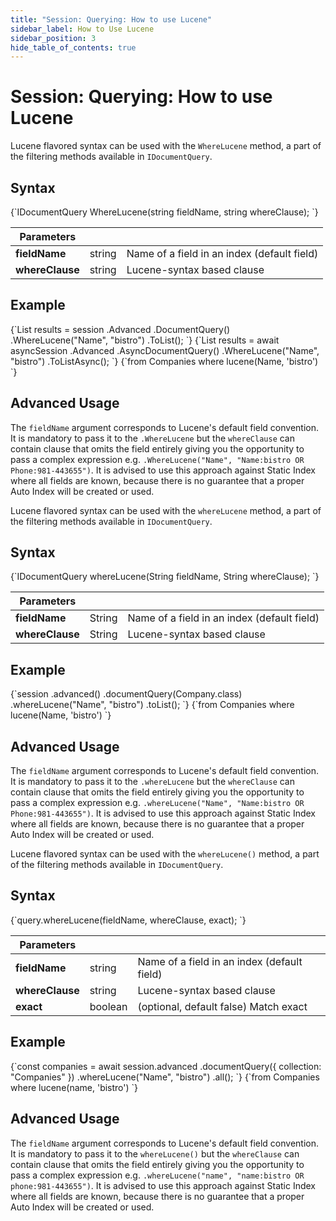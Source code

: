 ---
title: "Session: Querying: How to use Lucene"
sidebar_label: How to Use Lucene
sidebar_position: 3
hide_table_of_contents: true
---




# Session: Querying: How to use Lucene
<LanguageSwitcher supportedLanguages={supportedLanguages} />
<LanguageContent language="csharp">


Lucene flavored syntax can be used with the `WhereLucene` method, a part of the filtering methods available in `IDocumentQuery`.

## Syntax

<TabItem value="lucene_1" label="lucene_1">
<CodeBlock language="csharp">
{`IDocumentQuery<T> WhereLucene(string fieldName, string whereClause);
`}
</CodeBlock>
</TabItem>

| Parameters | | |
| ------------- | ------------- | ----- |
| **fieldName** | string | Name of a field in an index (default field) |
| **whereClause** | string | Lucene-syntax based clause |

## Example

<Tabs groupId='languageSyntax'>
<TabItem value="Sync" label="Sync">
<CodeBlock language="csharp">
{`List<Company> results = session
    .Advanced
    .DocumentQuery<Company>()
    .WhereLucene("Name", "bistro")
    .ToList();
`}
</CodeBlock>
</TabItem>
<TabItem value="Async" label="Async">
<CodeBlock language="csharp">
{`List<Company> results = await asyncSession
    .Advanced
    .AsyncDocumentQuery<Company>()
    .WhereLucene("Name", "bistro")
    .ToListAsync();
`}
</CodeBlock>
</TabItem>
<TabItem value="RQL" label="RQL">
<CodeBlock language="sql">
{`from Companies 
where lucene(Name, 'bistro')
`}
</CodeBlock>
</TabItem>
</Tabs>

## Advanced Usage

The `fieldName` argument corresponds to Lucene's default field convention. It is mandatory to pass it to the `.WhereLucene` but the `whereClause` can contain clause that omits the field entirely giving you the opportunity to pass a complex expression e.g. `.WhereLucene("Name", "Name:bistro OR Phone:981-443655")`. It is advised to use this approach against Static Index where all fields are known, because there is no guarantee that a proper Auto Index will be created or used.


</LanguageContent>
<LanguageContent language="java">


Lucene flavored syntax can be used with the `whereLucene` method, a part of the filtering methods available in `IDocumentQuery`.

## Syntax

<TabItem value="lucene_1" label="lucene_1">
<CodeBlock language="java">
{`IDocumentQuery<T> whereLucene(String fieldName, String whereClause);
`}
</CodeBlock>
</TabItem>

| Parameters | | |
| ------------- | ------------- | ----- |
| **fieldName** | String | Name of a field in an index (default field) |
| **whereClause** | String | Lucene-syntax based clause |

## Example

<Tabs groupId='languageSyntax'>
<TabItem value="Java" label="Java">
<CodeBlock language="java">
{`session
    .advanced()
    .documentQuery(Company.class)
    .whereLucene("Name", "bistro")
    .toList();
`}
</CodeBlock>
</TabItem>
<TabItem value="RQL" label="RQL">
<CodeBlock language="sql">
{`from Companies 
where lucene(Name, 'bistro')
`}
</CodeBlock>
</TabItem>
</Tabs>

## Advanced Usage

The `fieldName` argument corresponds to Lucene's default field convention. It is mandatory to pass it to the `.whereLucene` but the `whereClause` can contain clause that omits the field entirely giving you the opportunity to pass a complex expression e.g. `.whereLucene("Name", "Name:bistro OR Phone:981-443655")`. It is advised to use this approach against Static Index where all fields are known, because there is no guarantee that a proper Auto Index will be created or used.



</LanguageContent>
<LanguageContent language="nodejs">


Lucene flavored syntax can be used with the `whereLucene()` method, a part of the filtering methods available in `IDocumentQuery`.

## Syntax

<TabItem value="lucene_1" label="lucene_1">
<CodeBlock language="js">
{`query.whereLucene(fieldName, whereClause, exact);
`}
</CodeBlock>
</TabItem>

| Parameters | | |
| ------------- | ------------- | ----- |
| **fieldName** | string | Name of a field in an index (default field) |
| **whereClause** | string | Lucene-syntax based clause |
| **exact** | boolean | (optional, default false) Match exact |

## Example

<Tabs groupId='languageSyntax'>
<TabItem value="Node.js" label="Node.js">
<CodeBlock language="js">
{`const companies = await session.advanced
    .documentQuery({ collection: "Companies" })
    .whereLucene("Name", "bistro")
    .all();
`}
</CodeBlock>
</TabItem>
<TabItem value="RQL" label="RQL">
<CodeBlock language="sql">
{`from Companies 
where lucene(name, 'bistro')
`}
</CodeBlock>
</TabItem>
</Tabs>

## Advanced Usage

The `fieldName` argument corresponds to Lucene's default field convention. It is mandatory to pass it to the `whereLucene()` but the `whereClause` can contain clause that omits the field entirely giving you the opportunity to pass a complex expression e.g. `.whereLucene("name", "name:bistro OR phone:981-443655")`. It is advised to use this approach against Static Index where all fields are known, because there is no guarantee that a proper Auto Index will be created or used.


</LanguageContent>

<!---
### Session
- [What is Document Query](../../../../client-api/session/querying/document-query/what-is-document-query)


-->